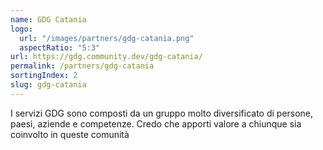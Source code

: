 ```yaml
---
name: GDG Catania
logo:
  url: "/images/partners/gdg-catania.png"
  aspectRatio: "5:3"
url: https://gdg.community.dev/gdg-catania/
permalink: /partners/gdg-catania
sortingIndex: 2
slug: gdg-catania
---
```


I servizi GDG sono composti da un gruppo molto diversificato di persone, paesi, aziende e competenze. Credo che apporti valore a chiunque sia coinvolto in queste comunità
